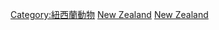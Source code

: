 {{Commons cat|Mammals of New Zealand}}

[[Category:紐西蘭動物|Category:紐西蘭動物]]
[[Category:各國哺乳動物|New Zealand]]
[[Category:大洋洲哺乳動物|New Zealand]]